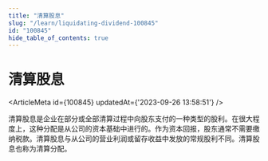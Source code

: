 ```yaml
---
title: "清算股息"
slug: "/learn/liquidating-dividend-100845"
id: "100845"
hide_table_of_contents: true
---
```



# 清算股息

<ArticleMeta id={100845} updatedAt={'2023-09-26 13:58:51'} />
<div className='border-solid border-b border-t-0 my-4 border-[var(--ifm-color-gray-300)]' />

清算股息是企业在部分或全部清算过程中向股东支付的一种类型的股利。在很大程度上，这种分配是从公司的资本基础中进行的。作为资本回报，股东通常不需要缴纳税款。清算股息与从公司的营业利润或留存收益中发放的常规股利不同。清算股息也称为清算分配。
